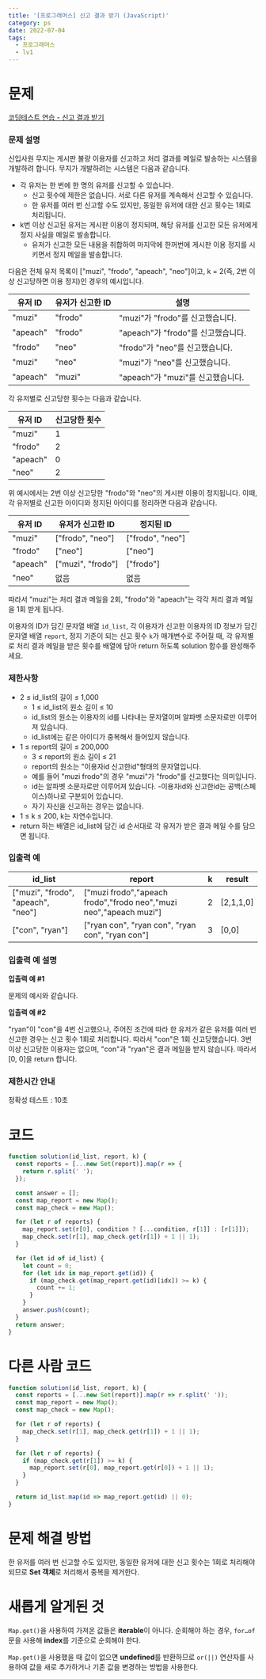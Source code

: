 ```yaml
---
title: '[프로그래머스] 신고 결과 받기 (JavaScript)'
category: ps
date: 2022-07-04
tags:
  - 프로그래머스
  - lv1
---
```


# 문제

[코딩테스트 연습 - 신고 결과 받기](https://school.programmers.co.kr/learn/courses/30/lessons/92334)

### 문제 설명

신입사원 무지는 게시판 불량 이용자를 신고하고 처리 결과를 메일로 발송하는 시스템을 개발하려 합니다. 무지가 개발하려는 시스템은 다음과 같습니다.

- 각 유저는 한 번에 한 명의 유저를 신고할 수 있습니다.
  - 신고 횟수에 제한은 없습니다. 서로 다른 유저를 계속해서 신고할 수 있습니다.
  - 한 유저를 여러 번 신고할 수도 있지만, 동일한 유저에 대한 신고 횟수는 1회로 처리됩니다.
- k번 이상 신고된 유저는 게시판 이용이 정지되며, 해당 유저를 신고한 모든 유저에게 정지 사실을 메일로 발송합니다.
  - 유저가 신고한 모든 내용을 취합하여 마지막에 한꺼번에 게시판 이용 정지를 시키면서 정지 메일을 발송합니다.

다음은 전체 유저 목록이 ["muzi", "frodo", "apeach", "neo"]이고, k = 2(즉, 2번 이상 신고당하면 이용 정지)인 경우의 예시입니다.

| 유저 ID  | 유저가 신고한 ID | 설명                               |
| -------- | ---------------- | ---------------------------------- |
| "muzi"   | "frodo"          | "muzi"가 "frodo"를 신고했습니다.   |
| "apeach" | "frodo"          | "apeach"가 "frodo"를 신고했습니다. |
| "frodo"  | "neo"            | "frodo"가 "neo"를 신고했습니다.    |
| "muzi"   | "neo"            | "muzi"가 "neo"를 신고했습니다.     |
| "apeach" | "muzi"           | "apeach"가 "muzi"를 신고했습니다.  |

각 유저별로 신고당한 횟수는 다음과 같습니다.

| 유저 ID  | 신고당한 횟수 |
| -------- | ------------- |
| "muzi"   | 1             |
| "frodo"  | 2             |
| "apeach" | 0             |
| "neo"    | 2             |

위 예시에서는 2번 이상 신고당한 "frodo"와 "neo"의 게시판 이용이 정지됩니다. 이때, 각 유저별로 신고한 아이디와 정지된 아이디를 정리하면 다음과 같습니다.

| 유저 ID  | 유저가 신고한 ID  | 정지된 ID        |
| -------- | ----------------- | ---------------- |
| "muzi"   | ["frodo", "neo"]  | ["frodo", "neo"] |
| "frodo"  | ["neo"]           | ["neo"]          |
| "apeach" | ["muzi", "frodo"] | ["frodo"]        |
| "neo"    | 없음              | 없음             |

따라서 "muzi"는 처리 결과 메일을 2회, "frodo"와 "apeach"는 각각 처리 결과 메일을 1회 받게 됩니다.

이용자의 ID가 담긴 문자열 배열 `id_list`, 각 이용자가 신고한 이용자의 ID 정보가 담긴 문자열 배열 `report`, 정지 기준이 되는 신고 횟수 `k`가 매개변수로 주어질 때, 각 유저별로 처리 결과 메일을 받은 횟수를 배열에 담아 return 하도록 solution 함수를 완성해주세요.

### 제한사항

- 2 ≤ id_list의 길이 ≤ 1,000
  - 1 ≤ id_list의 원소 길이 ≤ 10
  - id_list의 원소는 이용자의 id를 나타내는 문자열이며 알파벳 소문자로만 이루어져 있습니다.
  - id_list에는 같은 아이디가 중복해서 들어있지 않습니다.
- 1 ≤ report의 길이 ≤ 200,000
  - 3 ≤ report의 원소 길이 ≤ 21
  - report의 원소는 "이용자id 신고한id"형태의 문자열입니다.
  - 예를 들어 "muzi frodo"의 경우 "muzi"가 "frodo"를 신고했다는 의미입니다.
  - id는 알파벳 소문자로만 이루어져 있습니다. -이용자id와 신고한id는 공백(스페이스)하나로 구분되어 있습니다.
  - 자기 자신을 신고하는 경우는 없습니다.
- 1 ≤ k ≤ 200, k는 자연수입니다.
- return 하는 배열은 id_list에 담긴 id 순서대로 각 유저가 받은 결과 메일 수를 담으면 됩니다.

### 입출력 예

| id_list                            | report                                                             | k   | result    |
| ---------------------------------- | ------------------------------------------------------------------ | --- | --------- |
| ["muzi", "frodo", "apeach", "neo"] | ["muzi frodo","apeach frodo","frodo neo","muzi neo","apeach muzi"] | 2   | [2,1,1,0] |
| ["con", "ryan"]                    | ["ryan con", "ryan con", "ryan con", "ryan con"]                   | 3   | [0,0]     |

### 입출력 예 설명

**입출력 예 #1** <br/>

문제의 예시와 같습니다.

**입출력 예 #2**

"ryan"이 "con"을 4번 신고했으나, 주어진 조건에 따라 한 유저가 같은 유저를 여러 번 신고한 경우는 신고 횟수 1회로 처리합니다. 따라서 "con"은 1회 신고당했습니다. 3번 이상 신고당한 이용자는 없으며, "con"과 "ryan"은 결과 메일을 받지 않습니다. 따라서 [0, 0]을 return 합니다.

### 제한시간 안내

정확성 테스트 : 10초

# 코드

```jsx
function solution(id_list, report, k) {
  const reports = [...new Set(report)].map(r => {
    return r.split(' ');
  });

  const answer = [];
  const map_report = new Map();
  const map_check = new Map();

  for (let r of reports) {
    map_report.set(r[0], condition ? [...condition, r[1]] : [r[1]]);
    map_check.set(r[1], map_check.get(r[1]) + 1 || 1);
  }

  for (let id of id_list) {
    let count = 0;
    for (let idx in map_report.get(id)) {
      if (map_check.get(map_report.get(id)[idx]) >= k) {
        count += 1;
      }
    }
    answer.push(count);
  }
  return answer;
}
```

# 다른 사람 코드

```jsx
function solution(id_list, report, k) {
  const reports = [...new Set(report)].map(r => r.split(' '));
  const map_report = new Map();
  const map_check = new Map();

  for (let r of reports) {
    map_check.set(r[1], map_check.get(r[1]) + 1 || 1);
  }

  for (let r of reports) {
    if (map_check.get(r[1]) >= k) {
      map_report.set(r[0], map_report.get(r[0]) + 1 || 1);
    }
  }

  return id_list.map(id => map_report.get(id) || 0);
}
```

# 문제 해결 방법

한 유저를 여러 번 신고할 수도 있지만, 동일한 유저에 대한 신고 횟수는 1회로 처리해야 되므로 **Set 객체**로 처리해서 중복을 제거한다.

# 새롭게 알게된 것

`Map.get()`을 사용하여 가져온 값들은 **iterable**이 아니다. 순회해야 하는 경우, `for…of` 문을 사용해 **index**를 기준으로 순회해야 한다.

`Map.get()`을 사용했을 때 값이 없으면 **undefined**를 반환하므로 `or(||)` 연산자를 사용하여 값을 새로 추가하거나 기존 값을 변경하는 방법을 사용한다.
